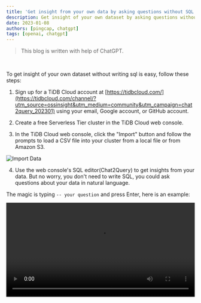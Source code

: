 ```yaml
---
title: 'Get insight from your own data by asking questions without SQL skills'
description: Get insight of your own dataset by asking questions without writing sql with ease!
date: 2023-01-08
authors: [pingcap, chatgpt]
tags: [openai, chatgpt]
---
```


> This blog is written with help of ChatGPT.

<br />

To get insight of your own dataset without writing sql is easy, follow these steps:

1. Sign up for a TiDB Cloud account at [https://tidbcloud.com/](https://tidbcloud.com/channel/?utm_source=ossinsight&utm_medium=community&utm_campaign=chat2query_202301) using your email, Google account, or GitHub account.

2. Create a free Serverless Tier cluster in the TiDB Cloud web console.

3. In the TiDB Cloud web console, click the "Import" button and follow the prompts to load a CSV file into your cluster from a local file or from Amazon S3.

  ![Import Data](./import.png)

4. Use the web console's SQL editor(Chat2Query) to get insights from your data. But no worry, you don't need to write SQL, you could ask questions about your data in natural language.

  The magic is typing `-- your question` and press Enter, here is an example:

  <video src={mp4URLL} width="100%" autoplay controls></video>

